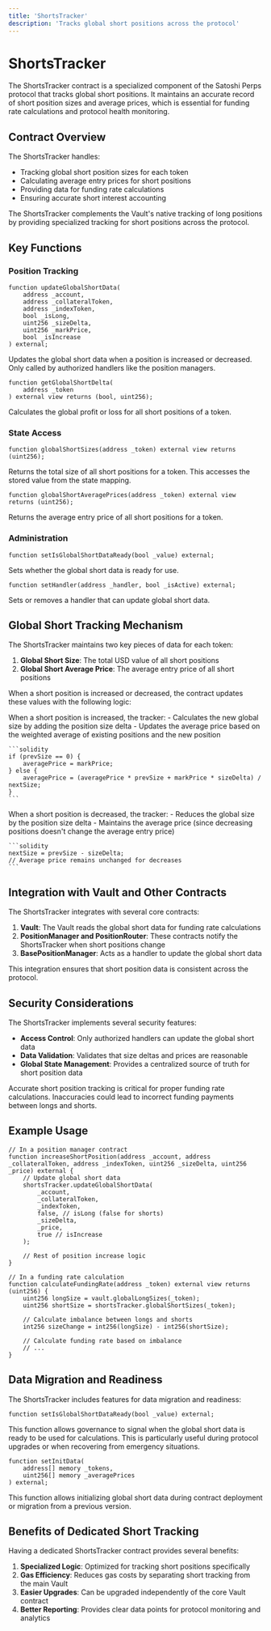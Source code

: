 ```yaml
---
title: 'ShortsTracker'
description: 'Tracks global short positions across the protocol'
---
```


# ShortsTracker

The ShortsTracker contract is a specialized component of the Satoshi Perps protocol that tracks global short positions. It maintains an accurate record of short position sizes and average prices, which is essential for funding rate calculations and protocol health monitoring.

## Contract Overview

The ShortsTracker handles:
- Tracking global short position sizes for each token
- Calculating average entry prices for short positions
- Providing data for funding rate calculations
- Ensuring accurate short interest accounting

<Info>
The ShortsTracker complements the Vault's native tracking of long positions by providing specialized tracking for short positions across the protocol.
</Info>

## Key Functions

### Position Tracking

```solidity
function updateGlobalShortData(
    address _account,
    address _collateralToken,
    address _indexToken,
    bool _isLong,
    uint256 _sizeDelta,
    uint256 _markPrice,
    bool _isIncrease
) external;
```

Updates the global short data when a position is increased or decreased. Only called by authorized handlers like the position managers.

```solidity
function getGlobalShortDelta(
    address _token
) external view returns (bool, uint256);
```

Calculates the global profit or loss for all short positions of a token.

### State Access

```solidity
function globalShortSizes(address _token) external view returns (uint256);
```

Returns the total size of all short positions for a token. This accesses the stored value from the state mapping.

```solidity
function globalShortAveragePrices(address _token) external view returns (uint256);
```

Returns the average entry price of all short positions for a token.

### Administration

```solidity
function setIsGlobalShortDataReady(bool _value) external;
```

Sets whether the global short data is ready for use.

```solidity
function setHandler(address _handler, bool _isActive) external;
```

Sets or removes a handler that can update global short data.

## Global Short Tracking Mechanism

The ShortsTracker maintains two key pieces of data for each token:
1. **Global Short Size**: The total USD value of all short positions
2. **Global Short Average Price**: The average entry price of all short positions

When a short position is increased or decreased, the contract updates these values with the following logic:

<Steps>
  <Step title="Position Increase">
    When a short position is increased, the tracker:
    - Calculates the new global size by adding the position size delta
    - Updates the average price based on the weighted average of existing positions and the new position
    
    ```solidity
    if (prevSize == 0) {
        averagePrice = markPrice;
    } else {
        averagePrice = (averagePrice * prevSize + markPrice * sizeDelta) / nextSize;
    }
    ```
  </Step>
  <Step title="Position Decrease">
    When a short position is decreased, the tracker:
    - Reduces the global size by the position size delta
    - Maintains the average price (since decreasing positions doesn't change the average entry price)
    
    ```solidity
    nextSize = prevSize - sizeDelta;
    // Average price remains unchanged for decreases
    ```
  </Step>
</Steps>

## Integration with Vault and Other Contracts

The ShortsTracker integrates with several core contracts:

1. **Vault**: The Vault reads the global short data for funding rate calculations
2. **PositionManager and PositionRouter**: These contracts notify the ShortsTracker when short positions change
3. **BasePositionManager**: Acts as a handler to update the global short data

This integration ensures that short position data is consistent across the protocol.

## Security Considerations

The ShortsTracker implements several security features:
- **Access Control**: Only authorized handlers can update the global short data
- **Data Validation**: Validates that size deltas and prices are reasonable
- **Global State Management**: Provides a centralized source of truth for short position data

<Warning>
Accurate short position tracking is critical for proper funding rate calculations. Inaccuracies could lead to incorrect funding payments between longs and shorts.
</Warning>

## Example Usage

```solidity
// In a position manager contract
function increaseShortPosition(address _account, address _collateralToken, address _indexToken, uint256 _sizeDelta, uint256 _price) external {
    // Update global short data
    shortsTracker.updateGlobalShortData(
        _account,
        _collateralToken,
        _indexToken,
        false, // isLong (false for shorts)
        _sizeDelta,
        _price,
        true // isIncrease
    );
    
    // Rest of position increase logic
}

// In a funding rate calculation
function calculateFundingRate(address _token) external view returns (uint256) {
    uint256 longSize = vault.globalLongSizes(_token);
    uint256 shortSize = shortsTracker.globalShortSizes(_token);
    
    // Calculate imbalance between longs and shorts
    int256 sizeChange = int256(longSize) - int256(shortSize);
    
    // Calculate funding rate based on imbalance
    // ...
}
```

## Data Migration and Readiness

The ShortsTracker includes features for data migration and readiness:

```solidity
function setIsGlobalShortDataReady(bool _value) external;
```

This function allows governance to signal when the global short data is ready to be used for calculations. This is particularly useful during protocol upgrades or when recovering from emergency situations.

```solidity
function setInitData(
    address[] memory _tokens,
    uint256[] memory _averagePrices
) external;
```

This function allows initializing global short data during contract deployment or migration from a previous version.

## Benefits of Dedicated Short Tracking

Having a dedicated ShortsTracker contract provides several benefits:
1. **Specialized Logic**: Optimized for tracking short positions specifically
2. **Gas Efficiency**: Reduces gas costs by separating short tracking from the main Vault
3. **Easier Upgrades**: Can be upgraded independently of the core Vault contract
4. **Better Reporting**: Provides clear data points for protocol monitoring and analytics